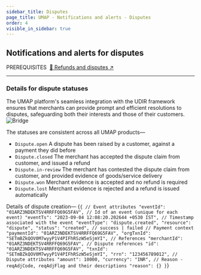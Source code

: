 ```yaml
---
sidebar_title: Disputes
page_title: UMAP - Notifications and alerts - Disputes
order: 4
visible_in_sidebar: true
---
```


## Notifications and alerts for disputes

<Text size="small" weight="600">
    PREREQUISITES&nbsp;
</Text>
<a href="/payments/umap/refunds-disputes">🌟 Refunds and disputes ↗</a>

<hr class="primary" />

### Details for dispute statuses
The UMAP platform's seamless integration with the UDIR framework ensures that merchants can provide prompt and efficient resolutions to disputes, safeguarding both their interests and those of their customers. 
<img
    src="https://storage.googleapis.com/strapi-assets/latest/Frame_73/Frame_73.png"
    alt="Bridge"
/>

The statuses are consistent across all UMAP products—
<Text>
    <ul>
        <li><code>Dispute.open</code>&nbsp;A dispute has been raised by a customer, against a payment they did before</li>
        <li><code>Dispute.closed</code>&nbsp;The merchant has accepted the dispute claim from customer, and issued a refund</li>
        <li><code>Dispute.in-review</code>&nbsp;The merchant has contested the dispute claim from customer, and provided evidence of goods/service delivery</li>
        <li><code>Dispute.won</code>&nbsp;Merchant evidence is accepted and no refund is required</li>
        <li><code>Dispute.lost</code>&nbsp;Merchant evidence is rejected and a refund is issued automatically</li>
    </ul>
</Text>

Details of dispute creation—
<CodeBlockWithCopy language="json">
{`{
   // Event attributes
   "eventId": "01ARZ3NDEKTSV4RRFFQ69G5FAV", // Id of an event (unique for each event)
   "eventTs": "2023-09-04 12:08:20.202644 +0530 IST", // Timestamp associated with the event
   "eventType": "dispute.created",
   "resource": "dispute",
   "status": "created", // success | failed
   // Payment context
   "paymentId": "01ARZ3NDEKTSV4RRFFQ69G5FAV",
   "orgTxnId": "SETmBZkQOV0M7wyyP1V4PIFhRSzW5eSjmYI",
   // References
   "merchantId": "01ARZ3NDEKTSV4RRFFQ69G5FAV",
   // Dispute references
   "id": "01ARZ3NDEKTSV4RRFFQ69G5FAV",
   "txnId": "SETmBZkQOV0M7wyyP1V4PIFhRSzW5eSjmYI",
   "rrn": "123456789012",
   // Dispute attributes
   "amount": 10000,
   "currency": "INR",
   // Reason - reqAdjCode, reqAdjFlag and their descriptions
   "reason": {}
}`}
</CodeBlockWithCopy>
